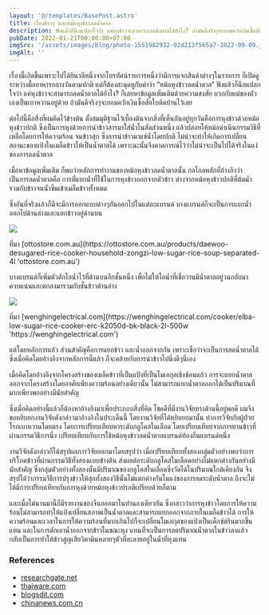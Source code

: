 ```yaml
---
layout: '@/templates/BasePost.astro'
title: เรื่องข้าวๆ และหม้อหุงข้าวลดน้ำตาล
description: ฟังแล้วก็นึกแปลกใจว่า แค่หุงข้าวจะสามารถลดน้ำตาลได้ยังไง? ถ้ามันดีจริงๆจะยอมควักเงินซื้อสักใบติดบ้านไว้เลย
pubDate: 2022-01-21T00:00:00+07:00
imgSrc: '/assets/images/blog/photo-1551982932-92d213f565a7-2022-09-09.jpeg'
imgAlt: ''
---
```


เรื่องนี้เกิดขึ้นเพราะไปได้ยินวลีหนึ่งจากโทรทัศน์รายการหนึ่งว่ามีการแจกสินค้าต่างๆในรายการ ก็เปิดดูระหว่างมื้ออาหารกลางวันตามปกติ แต่ก็ต้องสะดุดหูกับคำว่า “หม้อหุงข้าวลดน้ำตาล” ฟังแล้วก็นึกแปลกใจว่า แค่หุงข้าวจะสามารถลดน้ำตาลได้ยังไง? ก็เลยหาข้อมูลเพิ่มเติมด้วยความสงสัย บวกกับแม่ของตัวเองเป็นเบาหวานอยู่ด้วย ถ้ามันดีจริงๆจะยอมควักเงินซื้อสักใบติดบ้านไว้เลย

ต่อไปนี้คือสิ่งที่ผมคิดไว้ข้างต้น ตั้งสมมุติฐานไว้เบื้องต้นจากสิ่งที่เห็นกันอยู่ทุกวันคือการหุงข้าวด้วยหม้อหุงข้าวปกติ ซึ่งเป็นการหุงด้วยการนำข้าวสารมาใส่น้ำในสัดส่วนหนึ่ง แล้วปล่อยให้หม้อดำเนินกรรมวิธีที่เหลือโดยการให้ความร้อน จนข้าวสุก ซึ่งการนำข้าวมาแช่น้ำโดยปกติ ไม่น่าจะทำให้เกิดการเปลี่ยนสถานะของแป้งในเมล็ดข้าวให้เป็นน้ำตาลได้ เพราะฉะนั้นจึงคาดการณ์ไว้ว่าไม่น่าจะเป็นไปได้จริงในแง่ของการลดน้ำตาล

เมื่อหาข้อมูลเพิ่มเติม ก็พบว่าหลักการทำงานของหม้อหุงข้าวลดน้ำตาลนั้น กลไกลหลักที่อ้างอิงว่าเป็นการลดน้ำตาลคือ การที่แยกน้ำที่ใช้ในการหุงข้าวออกจากตัวข้าว ต่างจากหม้อหุงข้าวปกติที่ต้มน้ำรวมกับข้าวจนน้ำซึมเข้าเมล็ดข้าวทั้งหมด

ซึ่งอันที่จริงแล้วก็มีจะมีการออกแบบต่างๆกันออกไปในแต่ละแบรนด์ บางแบรนด์ก็จะเป็นการแยกน้ำออกไปด้านล่างและแยกข้าวอยู่ด้านบน

![](/assets/images/blog/image-5-2022-09-09.png)  
<div class='flex justify-center -mt-4'>
    ที่มา [ottostore.com.au](https://ottostore.com.au/products/daewoo-desugared-rice-cooker-household-zongzi-low-sugar-rice-soup-separated-4l 'ottostore.com.au')
</div>

บางแบรนด์ก็เพิ่มตัวดักไอน้ำไว้ที่ด้านบนอีกชั้นหนึ่ง เพื่อไม่ให้ไอน้ำที่เชื่อวานมีน้ำตาลอยู่วนกลับมาควบแน่นและตกลงมารวมกับชั้นข้าวด้านล่าง

![](/assets/images/blog/image-24-2022-09-09.png)  
<div class='flex justify-center -mt-4'>
    ที่มา [wenghingelectrical.com](https://wenghingelectrical.com/cooker/elba-low-sugar-rice-cooker-erc-k2050d-bk-black-2l-500w 'https://wenghingelectrical.com')
</div>

แต่โดยหลักการแล้ว ส่วนสำคัญคือการแยกข้าว และน้ำออกจากกัน เพราะเชื่อว่าจะเป็นการลดน้ำตาลได้ ซึ่งเมื่อคิดโดยอ้างอิงจากหลักการนี้แล้ว ก็จะคล้ายกับการนำข้าวไปนึ่งดีๆนี่เอง

เมื่อคิดโดยอ้างอิงจากโครงสร้างของเมล็ดข้าวที่เป็นแป้งที่เป็นโมเลกุลเชิงซ้อนแล้ว การจะแยกน้ำตาลออกจากโครงสร้างโดยอาศัยเพียงความร้อนอย่างเดียวนั้น ไม่สามารถแยกน้ำตาลออกได้เป็นปริมาณที่มากเพียงพออย่างมีนัยสำคัญ

ซึ่งเมื่อคิดอย่างนี้แล้วก็ต้องหาอ้างอิงมาเพื่อประกอบสิ่งที่คิด โชคดีที่มีงานวิจัยทางด้านนี้อยู่พอดี ผมจึงขอหยิบยกงานวิจัยดังกล่าวมาอ้างอิงในประเด็นนี้ โดยงานวิจัยที่ได้หยิบยกมานั้น ทำการวิจัยกับผู้ป่วยโรถเบาหวานโดยตรง โดยการเปรียบเทียบหาระดับกลูโคสในเลือด โดยเปรียบเทียบจากการทานข้าวที่ผ่านกรรมวิธีการนึ่ง เปรียบเทียบกับการใช้หม้อหุงข้าวลดน้ำตาลแบรนด์ท้องถิ่นแบรนด์หนึ่ง

งานวิจัยดังกล่าวก็ได้สรุปผลการวิจัยออกมาโดยสรุปว่า เมื่อเปรียบเทียบทั้งสองกลุ่มตัวอย่างพบว่าการบริโภคข้าวที่ผ่านกรรมวิธีทั้งสองแบบข้างต้น ส่งผลต่อระดับกลูโคสในเลือดอย่างไม่แตกต่างกันอย่างมีนัยสำคัญ ซึ่งกลุ่มตัวอย่างทั้งสองนั้นมีปริมาณของกลูโคสในเลือดซึ่งวัดได้ในปริมาณใกล้เคียงกัน จึงสรุปได้ว่ากรรมวิธีการปรุงข้าวให้สุกทั้งสองวิธีนั้นไม่แตกต่างกันในแง่ของการลดระดับน้ำตาล ถึงจะไม่ได้มีการเปรียบเทียบกับการหุงด้วยหม้อหุงข้าวปรกติเปรียบด้วยก็ตาม

และเมื่อไม่นานมานี้ก็มีรายงานของจีนออกมาในทำนองเดียวกัน ซึ่งกล่าวว่าการหุงข้าวโดยการให้ความร้อนไม่สามารถทำให้แป้งเปลี่ยนสภาพเป็นน้ำตาลและสามารถแยกออกจากภายในเมล็ดข้าวได้ การให้ความร้อนและเวลาในการให้ความร้อนที่มากเกินไปก็จะเปลี่ยนโมเลกุลของแป้งเป็นเด็กซ์ตรินมากขึ้นแทน และในการดักเอาน้ำออกจากข้าวในขณะหุง แทนที่จะเป็นการลดปริมาณน้ำตาลในข้าวลงแล้ว กลับเป็นการทำให้ข้าวสูญเสียวิตามินหลายๆตัวที่ละลายอยู่ในน้ำที่หุงแทน

### References

- [researchgate.net](https://www.researchgate.net 'https://www.researchgate.net')
- [thaiware.com](https://www.researchgate.net 'https://www.researchgate.net')
- [blogsdit.com](https://www.blogsdit.com/2021/04/desugarricecooker.html 'https://www.blogsdit.com/2021/04/desugarricecooker.html')
- [chinanews.com.cn](https://www.chinanews.com.cn/cj/2020/10-31/9326997.shtml 'https://www.chinanews.com.cn/cj/2020/10-31/9326997.shtml')
